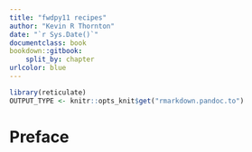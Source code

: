 ```yaml
--- 
title: "fwdpy11 recipes"
author: "Kevin R Thornton"
date: "`r Sys.Date()`"
documentclass: book
bookdown::gitbook:
    split_by: chapter
urlcolor: blue
---
```


```r
library(reticulate)
OUTPUT_TYPE <- knitr::opts_knit$get("rmarkdown.pandoc.to")
```

# Preface
